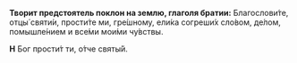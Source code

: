 **Творит предстоятель поклон на землю, глаголя братии:** Благослови́те, отцы́ святи́и, прости́те ми, гре́шному, ели́ка согреши́х сло́вом, де́лом, помышле́нием и все́ми мои́ми чу́вствы.

**Н** Бог прости́т ти, о́тче святы́й.
